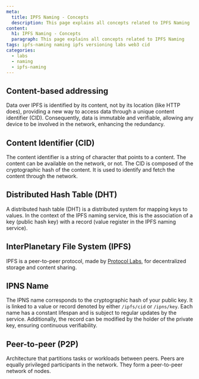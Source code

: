 ```yaml
---
meta:
  title: IPFS Naming - Concepts
  description: This page explains all concepts related to IPFS Naming
content:
  h1: IPFS Naming - Concepts
  paragraph: This page explains all concepts related to IPFS Naming
tags: ipfs-naming naming ipfs versioning labs web3 cid
categories:
  - labs
  - naming
  - ipfs-naming
---
```


<Concept opened>

## Content-based addressing

Data over IPFS is identified by its content, not by its location (like HTTP does), providing a new way to access data through a unique content identifier (CID). Consequently, data is immutable and verifiable, allowing any device to be involved in the network, enhancing the redundancy.

</Concept>

<Concept opened>

## Content Identifier (CID)

The content identifier is a string of character that points to a content. The content can be available on the network, or not. The CID is composed of the cryptographic hash of the content. It is used to identify and fetch the content through the network.

</Concept>

<Concept opened>

## Distributed Hash Table (DHT)

A distributed hash table (DHT) is a distributed system for mapping keys to values. In the context of the IPFS naming service, this is the association of a key (public hash key) with a record (value register in the IPFS naming service).

</Concept>

<Concept opened>

## InterPlanetary File System (IPFS)

IPFS is a peer-to-peer protocol, made by [Protocol Labs](https://protocol.ai/), for decentralized storage and content sharing.

</Concept>


<Concept>

## IPNS Name

The IPNS name corresponds to the cryptographic hash of your public key. It is linked to a value or record denoted by either `/ipfs/cid` or `/ipns/key`. Each name has a constant lifespan and is subject to regular updates by the service. Additionally, the record can be modified by the holder of the private key, ensuring continuous verifiability.

</Concept>

<Concept>

## Peer-to-peer (P2P)

Architecture that partitions tasks or workloads between peers. Peers are equally privileged participants in the network. They form a peer-to-peer network of nodes.

</Concept>
